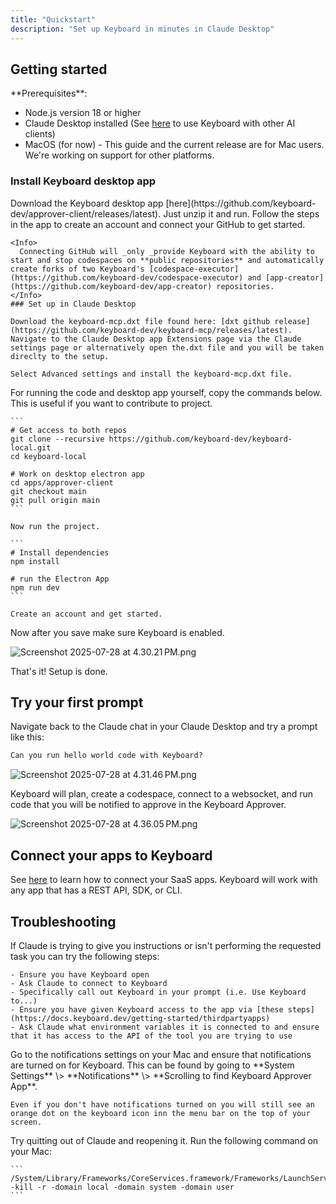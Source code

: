 ```yaml
---
title: "Quickstart"
description: "Set up Keyboard in minutes in Claude Desktop"
---
```


## Getting started

<Info>
  **Prerequisites**:

  - Node.js version 18 or higher
  - Claude Desktop installed (See [here](https://docs.keyboard.dev/getting-started/other-mcp-clients) to use Keyboard with other AI clients)
  - MacOS (for now) - This guide and the current release are for Mac users. We're working on support for other platforms.
</Info>

### Install Keyboard desktop app

<Tabs>
  <Tab title="Option 1: Download and open the desktop app">
    Download the Keyboard desktop app [here](https://github.com/keyboard-dev/approver-client/releases/latest). Just unzip it and run. Follow the steps in the app to create an account and connect your GitHub to get started.

    <Info>
      Connecting GitHub will _only _provide Keyboard with the ability to start and stop codespaces on **public repositories** and automatically create forks of two Keyboard's [codespace-executor](https://github.com/keyboard-dev/codespace-executor) and [app-creator](https://github.com/keyboard-dev/app-creator) repositories. 
    </Info>
    ### Set up in Claude Desktop

    Download the keyboard-mcp.dxt file found here: [dxt github release](https://github.com/keyboard-dev/keyboard-mcp/releases/latest). Navigate to the Claude Desktop app Extensions page via the Claude settings page or alternatively open the.dxt file and you will be taken direclty to the setup.

    Select Advanced settings and install the keyboard-mcp.dxt file.
  </Tab>
  <Tab title="Option 2: Git Clone the approver app">
    For running the code and desktop app yourself, copy the commands below. This is useful if you want to contribute to project.

    ```
    # Get access to both repos
    git clone --recursive https://github.com/keyboard-dev/keyboard-local.git
    cd keyboard-local
    
    # Work on desktop electron app
    cd apps/approver-client
    git checkout main
    git pull origin main
    ```

    Now run the project.

    ```
    # Install dependencies
    npm install
    
    # run the Electron App
    npm run dev
    ```

    Create an account and get started.
  </Tab>
</Tabs>

Now after you save make sure Keyboard is enabled.

![Screenshot 2025-07-28 at 4.30.21 PM.png](/images/Screenshot2025-07-28at4.30.21PM.png)

That's it! Setup is done.

## Try your first prompt

Navigate back to the Claude chat in your Claude Desktop and try a prompt like this:

```markdown
Can you run hello world code with Keyboard?
```

![Screenshot 2025-07-28 at 4.31.46 PM.png](/images/Screenshot2025-07-28at4.31.46PM.png)

Keyboard will plan, create a codespace, connect to a websocket, and run code that you will be notified to approve in the Keyboard Approver.

![Screenshot 2025-07-28 at 4.36.05 PM.png](/images/Screenshot2025-07-28at4.36.05PM.png)

## Connect your apps to Keyboard

See [here](https://docs.keyboard.dev/getting-started/thirdpartyapps) to learn how to connect your SaaS apps. Keyboard will work with any app that has a REST API, SDK, or CLI. 

## Troubleshooting

<AccordionGroup>
  <Accordion title="Claude is not performing the requested task">
    If Claude is trying to give you instructions or isn't performing the requested task you can try the following steps:

    - Ensure you have Keyboard open
    - Ask Claude to connect to Keyboard
    - Specifically call out Keyboard in your prompt (i.e. Use Keyboard to...)
    - Ensure you have given Keyboard access to the app via [these steps](https://docs.keyboard.dev/getting-started/thirdpartyapps)
    - Ask Claude what environment variables it is connected to and ensure that it has access to the API of the tool you are trying to use
  </Accordion>
  <Accordion title="Not seeing notifications from Keyboard">
    Go to the notifications settings on your Mac and ensure that notifications are turned on for Keyboard. This can be found by going to **System Settings** \> **Notifications** \> **Scrolling to find Keyboard Approver App**.

    Even if you don't have notifications turned on you will still see an orange dot on the keyboard icon inn the menu bar on the top of your screen.
  </Accordion>
  <Accordion title="Claude is not loading">
    Try quitting out of Claude and reopening it.
  </Accordion>
  <Accordion title="Keyboard Approver App is not redirecting properly">
    Run the following command on your Mac:

    ```
    /System/Library/Frameworks/CoreServices.framework/Frameworks/LaunchServices.framework/Support/lsregister -kill -r -domain local -domain system -domain user
    ```
  </Accordion>
</AccordionGroup>